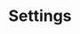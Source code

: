 ---
sidebarTitle: Settings
title: Settings
description: Cantaê has a simple and intuitive UI. The UI is divided into multiple sections
---